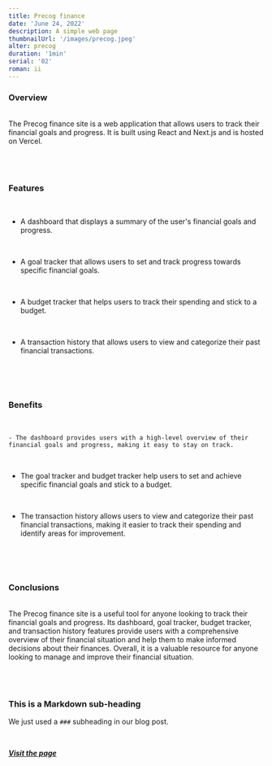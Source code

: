 ```yaml
---
title: Precog finance
date: 'June 24, 2022'
description: A simple web page
thumbnailUrl: '/images/precog.jpeg'
alter: precog
duration: '1min'
serial: '02'
roman: ii
---
```


### Overview

<br />

<div>
  The Precog finance site is a web application that allows users to track their
  financial goals and progress. It is built using React and Next.js and is
  hosted on Vercel.
</div>

<br />
<br />
<br />

### Features

<br />

- A dashboard that displays a summary of the user's financial goals and progress.

<br />

- A goal tracker that allows users to set and track progress towards specific financial goals.

<br />

- A budget tracker that helps users to track their spending and stick to a budget.

<br />

- A transaction history that allows users to view and categorize their past financial transactions.

<br />
<br />
<br />

### Benefits

<br />

    - The dashboard provides users with a high-level overview of their financial goals and progress, making it easy to stay on track.

<br />

- The goal tracker and budget tracker help users to set and achieve specific financial goals and stick to a budget.

<br />

- The transaction history allows users to view and categorize their past financial transactions, making it easier to track their spending and identify areas for improvement.

<br />

<br />
<br />

### Conclusions

<br />

<div>
  The Precog finance site is a useful tool for anyone looking to track their
  financial goals and progress. Its dashboard, goal tracker, budget tracker, and
  transaction history features provide users with a comprehensive overview of
  their financial situation and help them to make informed decisions about their
  finances. Overall, it is a valuable resource for anyone looking to manage and
  improve their financial situation.
</div>

<br />

<br />

<br />

### This is a Markdown sub-heading

We just used a `###` subheading in our blog post.

<br />

[**_Visit the page_**](https://precog-finance.vercel.app/)

<br />

